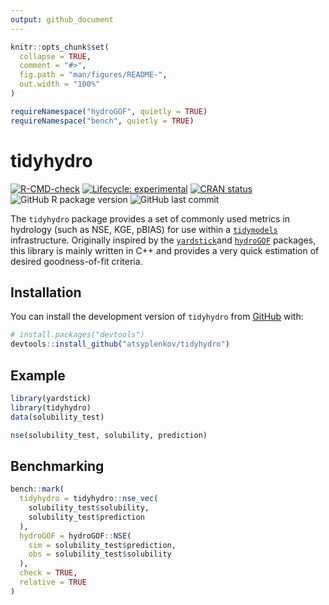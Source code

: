 ---
output: github_document
---

<!-- README.md is generated from README.Rmd. Please edit that file -->

```{r, include = FALSE}
knitr::opts_chunk$set(
  collapse = TRUE,
  comment = "#>",
  fig.path = "man/figures/README-",
  out.width = "100%"
)

requireNamespace("hydroGOF", quietly = TRUE)
requireNamespace("bench", quietly = TRUE)
```

# tidyhydro

<!-- badges: start -->
[![R-CMD-check](https://github.com/atsyplenkov/tidyhydro/actions/workflows/R-CMD-check.yaml/badge.svg)](https://github.com/atsyplenkov/tidyhydro/actions/workflows/R-CMD-check.yaml)
[![Lifecycle: experimental](https://img.shields.io/badge/lifecycle-experimental-orange.svg)](https://lifecycle.r-lib.org/articles/stages.html#experimental)
[![CRAN status](https://www.r-pkg.org/badges/version/tidyhydro)](https://CRAN.R-project.org/package=tidyhydro)
![GitHub R package version](https://img.shields.io/github/r-package/v/atsyplenkov/tidyhydro?label=github)
![GitHub last commit](https://img.shields.io/github/last-commit/atsyplenkov/tidyhydro)
<!-- badges: end -->

The `tidyhydro` package provides a set of commonly used metrics in hydrology (such as NSE, KGE, pBIAS) for use within a [`tidymodels`](https://www.tidymodels.org/) infrastructure. Originally inspired by the [`yardstick`](https://github.com/tidymodels/yardstick/tree/main)and [`hydroGOF`](https://github.com/hzambran/hydroGOF) packages, this library is mainly written in C++ and provides a very quick estimation of desired goodness-of-fit criteria.

## Installation

You can install the development version of `tidyhydro` from [GitHub](https://github.com/) with:

``` r
# install.packages("devtools")
devtools::install_github("atsyplenkov/tidyhydro")
```

## Example

```{r example}
library(yardstick)
library(tidyhydro)
data(solubility_test)

nse(solubility_test, solubility, prediction)
```

## Benchmarking

```{r benchmarking}
bench::mark(
  tidyhydro = tidyhydro::nse_vec(
    solubility_test$solubility,
    solubility_test$prediction
  ),
  hydroGOF = hydroGOF::NSE(
    sim = solubility_test$prediction,
    obs = solubility_test$solubility
  ),
  check = TRUE,
  relative = TRUE
)

```